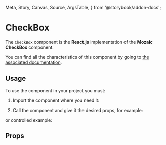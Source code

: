   Meta,
  Story,
  Canvas,
  Source,
  ArgsTable,
} from '@storybook/addon-docs';

<Meta title="Components/CheckBox" component={CheckBox} />

# CheckBox

The `CheckBox` component is the **React.js** implementation of the **Mozaic CheckBox** component.

You can find all the characteristics of this component by going to [the associated documentation](https://mozaic.adeo.cloud/Components/Form/Checkbox/).

## Usage

To use the component in your project you must:

1. Import the component where you need it:

<Source
  language="javascript"
  code="import { CheckBox } from 'bigfish-wms--mozaic-react';"
/>

2. Call the component and give it the desired props, for example:

<Canvas>
  <Story story={Controls} />
</Canvas>

or controlled example:

<Canvas withSource="open">
    <Story story={Example} />
</Canvas>

## Props

<ArgsTable of={CheckBox} />

